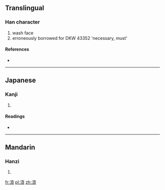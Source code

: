 ==Translingual==

===Han character===
{{Han char|rn=85|rad=水|as=09|sn=12|four=|canj=水一月金 (EMBC)}}

# wash face
# erroneously borrowed for DKW 43352 'necessary, must'

====References====
* {{Han ref|kx=0636.270|dkj=17827|hdz=31672.020|uh=6E4F|ud=28239}}

----

==Japanese==

===Kanji===
{{ja-kanji|grade=|rs=水09}}

# {{defn|Japanese|sort=水09}}

====Readings====
* {{ja-readings|on=[[かい]] (kai), [[け]] (ke)|kun=[[ただれる]] (tadareru)}}

----

==Mandarin==

===Hanzi===
{{cmn-hanzi|pin=[[huì]] ([[hui4]])|wg=hui<sup>4</sup>}}

# {{defn|Mandarin|sort=水09}}

[[fr:湏]]
[[pl:湏]]
[[zh:湏]]
